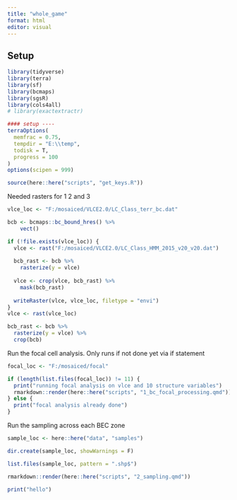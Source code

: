 ```yaml
---
title: "whole_game"
format: html
editor: visual
---
```


## Setup

```r
library(tidyverse)
library(terra)
library(sf)
library(bcmaps)
library(sgsR)
library(cols4all)
# library(exactextractr)

#### setup ----
terraOptions(
  memfrac = 0.75,
  tempdir = "E:\\temp",
  todisk = T,
  progress = 100
)
options(scipen = 999)

source(here::here("scripts", "get_keys.R"))
```

Needed rasters for 1 2 and 3

```r
vlce_loc <- "F:/mosaiced/VLCE2.0/LC_Class_terr_bc.dat"

bcb <- bcmaps::bc_bound_hres() %>%
    vect()

if (!file.exists(vlce_loc)) {
  vlce <- rast("F:/mosaiced/VLCE2.0/LC_Class_HMM_2015_v20_v20.dat")
  
  bcb_rast <- bcb %>%
    rasterize(y = vlce)
  
  vlce <- crop(vlce, bcb_rast) %>%
    mask(bcb_rast)
  
  writeRaster(vlce, vlce_loc, filetype = "envi")
}
vlce <- rast(vlce_loc)

bcb_rast <- bcb %>%
  rasterize(y = vlce) %>%
  crop(bcb)
```

Run the focal cell analysis. Only runs if not done yet via if statement

```r
focal_loc <- "F:/mosaiced/focal"

if (length(list.files(focal_loc)) != 11) {
  print("running focal analysis on vlce and 10 structure variables")
  rmarkdown::render(here::here("scripts", "1_bc_focal_processing.qmd"))
} else {
  print("focal analysis already done")
}
```

Run the sampling across each BEC zone

```r
sample_loc <- here::here("data", "samples")

dir.create(sample_loc, showWarnings = F)

list.files(sample_loc, pattern = ".shp$")

rmarkdown::render(here::here("scripts", "2_sampling.qmd"))
```

```r
print("hello")
```
